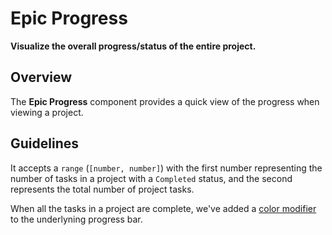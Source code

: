 
<Meta title="Epics/Progress/Docs" />

# Epic Progress

**Visualize the overall progress/status of the entire project.**

## Overview

The **Epic Progress** component provides a quick view of the progress when
viewing a project.

## Guidelines

It accepts a `range` (`[number, number]`) with the first number representing the
number of tasks in a project with a `Completed` status, and the second
represents the total number of project tasks.

<Canvas>
  <EpicProgress range={[7, 13]} />
</Canvas>

When all the tasks in a project are complete, we've added a
<a href="https://www.lightningdesignsystem.com/components/progress-bar/#Modifiers">color
modifier </a>to the underlyning progress bar.

<Canvas>
  <EpicProgress range={[10, 10]} />
</Canvas>
